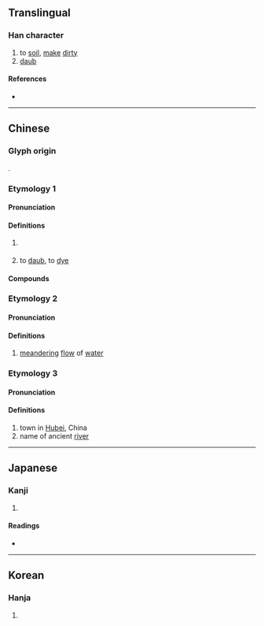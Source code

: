 {{character info/new}}
==Translingual==

===Han character===
{{Han char|rn=85|rad=水|as=08|sn=11|four=33112|canj=EJNU|ids=⿰氵宛}}

# to [[soil]], [[make]] [[dirty]]
# [[daub]]

====References====
* {{Han ref|kx=0628.110|dkj=17593|dj=1030.040|hdz=31662.040|uh=6DB4|ud=28084|bh=D5E2|bd=54754}}

----

==Chinese==
{{zh-forms|alt=𣹠}}

===Glyph origin===
{{Han etym}}
{{Han compound|水|alt1=氵|宛|c1=s|c2=p|t1=river|ls=psc}}.

===Etymology 1===

====Pronunciation====
{{zh-pron
|m=wò
|c=wo3
|mc=y
|oc=1
|ma=
|cat=v
}}

====Definitions====
{{zh-hanzi}}

# {{alt-form|lang=zh|[[汙]]/[[污]]}} {{gloss|to [[soil#Verb|soil]]}} <!-- 《廣韻》涴：泥著物也。-->
# to [[daub]], to [[dye]] <!-- [1] 唐·杜甫〈虢國夫人〉：卻嫌脂粉涴顏色，澹掃蛾眉朝至尊。[2]《清平山堂话本》: 姚卞佛开玉版纸,涴饱紫毫笔,长揖一声,下笔便写。-->

====Compounds====
{{zh-der|涴染|涴漫}}

===Etymology 2===

====Pronunciation====
{{zh-pron
|m=wǎn
|c=
|mc=
|oc=2+3
|ma=
|cat=v
}}

====Definitions====
{{zh-hanzi}}

# [[meandering]] [[flow]] of [[water]] <!-- 《韻會》委遠切，𠀤音宛。涴演，水迴曲貌。《郭璞·江賦》洪瀾涴演而雲迴。-->

===Etymology 3===
{{zh-wp|zh:涴市镇}}

====Pronunciation====
{{zh-pron
|m=yuān
|c=
|mc=
|oc=
|ma=
|cat=
}}

====Definitions====
{{zh-hanzi}}

# town in [[Hubei]], China
# name of ancient [[river]] <!-- 《集韻》紆願切，音怨。水名。 -->

----

==Japanese==

===Kanji===
{{ja-kanji|grade=|rs=水08}}

# {{defn|lang=ja|sort=水08}}

====Readings====
* {{ja-readings|on=[[えん]] (en), [[おん]] (on), [[か]] (ka), [[わ]] (wa)|kun=}}

----

==Korean==

===Hanja===
{{ko-hanja|hangeul=완|eumhun=|rv=wan|mr=wan|y=wan}}

# {{defn|lang=ko|sort=水08}}
